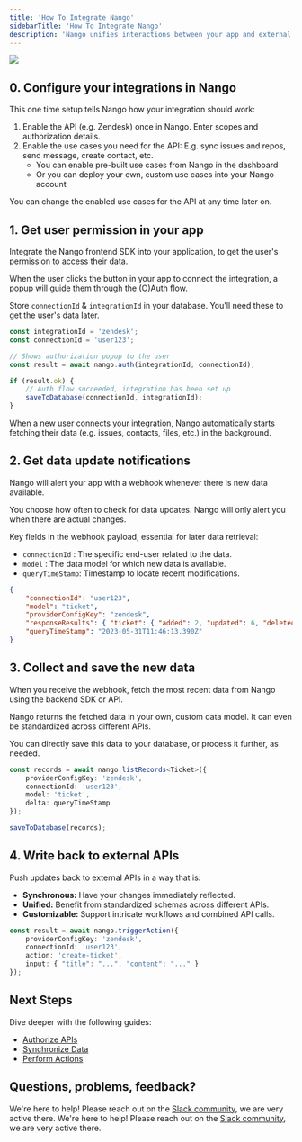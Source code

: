 ```yaml
---
title: 'How To Integrate Nango'
sidebarTitle: 'How To Integrate Nango'
description: 'Nango unifies interactions between your app and external APIs.'
---
```


<Frame caption="The steps to integrate Nango.">
  <img src="/images/nango-data-flow.png" />
</Frame>

## 0. Configure your integrations in Nango

This one time setup tells Nango how your integration should work:

1. Enable the API (e.g. Zendesk) once in Nango. Enter scopes and authorization details.
2. Enable the use cases you need for the API: E.g. sync issues and repos, send message, create contact, etc.
    - You can enable pre-built use cases from Nango in the dashboard
    - Or you can deploy your own, custom use cases into your Nango account

You can change the enabled use cases for the API at any time later on.

## 1. Get user permission in your app

Integrate the Nango frontend SDK into your application, to get the user's permission to access their data.

When the user clicks the button in your app to connect the integration, a popup will guide them through the (O)Auth flow.

Store `connectionId` & `integrationId` in your database. You'll need these to get the user's data later.

```ts Frontend: Trigger the OAuth flow.
const integrationId = 'zendesk';
const connectionId = 'user123';

// Shows authorization popup to the user
const result = await nango.auth(integrationId, connectionId); 

if (result.ok) {
    // Auth flow succeeded, integration has been set up
    saveToDatabase(connectionId, integrationId);
}
```

<Tip>
When a new user connects your integration, Nango automatically starts fetching their data (e.g. issues, contacts, files, etc.) in the background.
</Tip>

## 2. Get data update notifications

Nango will alert your app with a webhook whenever there is new data available.

You choose how often to check for data updates. Nango will only alert you when there are actual changes.

Key fields in the webhook payload, essential for later data retrieval:

- `connectionId` : The specific end-user related to the data.
- `model` : The data model for which new data is available.
- `queryTimeStamp`: Timestamp to locate recent modifications.

```json Backend: Receive this webhook payload.
{
    "connectionId": "user123",
    "model": "ticket",
    "providerConfigKey": "zendesk",
    "responseResults": { "ticket": { "added": 2, "updated": 6, "deleted": 0 } },
    "queryTimeStamp": "2023-05-31T11:46:13.390Z"
}
```

## 3. Collect and save the new data

When you receive the webhook, fetch the most recent data from Nango using the backend SDK or API.

Nango returns the fetched data in your own, custom data model. It can even be standardized across different APIs.

You can directly save this data to your database, or process it further, as needed.

```ts Backend: Fetch & save new records.
const records = await nango.listRecords<Ticket>({
    providerConfigKey: 'zendesk',
    connectionId: 'user123',
    model: 'ticket',
    delta: queryTimeStamp
});

saveToDatabase(records);
```

## 4. Write back to external APIs

Push updates back to external APIs in a way that is:

- **Synchronous:** Have your changes immediately reflected.
- **Unified:** Benefit from standardized schemas across different APIs.
- **Customizable:** Support intricate workflows and combined API calls.

```ts Backend: Write back to external APIs.
const result = await nango.triggerAction({
    providerConfigKey: 'zendesk',
    connectionId: 'user123',
    action: 'create-ticket',
    input: { "title": "...", "content": "..." }
});
```

## Next Steps

Dive deeper with the following guides: 
- [Authorize APIs](/guides/oauth)
- [Synchronize Data](/guides/sync)
- [Perform Actions](/guides/action)

## Questions, problems, feedback?

We're here to help! Please reach out on the [Slack community](https://nango.dev/slack), we are very active there. We're here to help! Please reach out on the [Slack community](https://nango.dev/slack), we are very active there.
